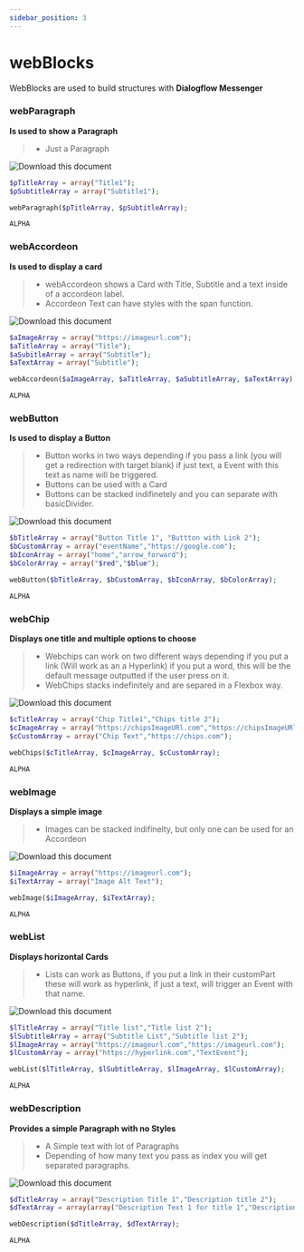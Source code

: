```yaml
---
sidebar_position: 3
---
```


# webBlocks


WebBlocks are used to build structures with **Dialogflow Messenger**

### webParagraph

**Is used to show a Paragraph**

> - Just a Paragraph

![Download this document](./../../../static/img/blocks/paragraph.jpg)

<Tabs>
<TabItem value="php" label="PHP">

```php
$pTitleArray = array("Title1");
$pSubtitleArray = array("Subtitle1");

webParagraph($pTitleArray, $pSubtitleArray);
```

</TabItem>
<TabItem value="nodejs" label="Node.js">

```nodejs
ALPHA
```

</TabItem>
</Tabs>

### webAccordeon

**Is used to display a card**

> - webAccordeon shows a Card with Title, Subtitle and a text inside of a accordeon label.
> - Accordeon Text can have styles with the span function.

![Download this document](./../../../static/img/blocks/accordeon.jpg)

<Tabs>
<TabItem value="php" label="PHP">

```php
$aImageArray = array("https://imageurl.com");
$aTitleArray = array("Title");
$aSubitleArray = array("Subtitle");
$aTextArray = array("Subtitle");

webAccordeon($aImageArray, $aTitleArray, $aSubtitleArray, $aTextArray);
```

</TabItem>
<TabItem value="nodejs" label="Node.js">

```nodejs
ALPHA
```

</TabItem>
</Tabs>

### webButton

**Is used to display a Button**

> - Button works in two ways depending if you pass a link (you will get a redirection with target blank) if just text, a Event with this text as name will be triggered.
> - Buttons can be used with a Card
> - Buttons can be stacked indifinetely and you can separate with basicDivider.

![Download this document](./../../../static/img/blocks/button.jpg)

<Tabs>
<TabItem value="php" label="PHP">

```php
$bTitleArray = array("Button Title 1", "Buttton with Link 2");
$bCustomArray = array("eventName","https://google.com");
$bIconArray = array("home","arrow_forward");
$bColorArray = array("$red","$blue");

webButton($bTitleArray, $bCustomArray, $bIconArray, $bColorArray);
```

</TabItem>
<TabItem value="nodejs" label="Node.js">

```nodejs
ALPHA
```

</TabItem>
</Tabs>

### webChip

**Displays one title and multiple options to choose**

> - Webchips can work on two different ways depending if you put a link (Will work as an a Hyperlink) if you put a word, this will be the default message outputted if the user press on it.
> - WebChips stacks indefinitely and are separed in a Flexbox way.

![Download this document](./../../../static/img/blocks/chips.jpg)

<Tabs>
<TabItem value="php" label="PHP">

```php
$cTitleArray = array("Chip Title1","Chips title 2");
$cImageArray = array("https://chipsImageURl.com","https://chipsImageURl.com");
$cCustomArray = array("Chip Text","https://chips.com");

webChips($cTitleArray, $cImageArray, $cCustomArray);
```

</TabItem>
<TabItem value="nodejs" label="Node.js">

```nodejs
ALPHA
```

</TabItem>
</Tabs>

### webImage

**Displays a simple image**

> - Images can be stacked indifinelty, but only one can be used for an Accordeon

![Download this document](./../../../static/img/blocks/image.jpg)

<Tabs>
<TabItem value="php" label="PHP">

```php
$iImageArray = array("https://imageurl.com");
$iTextArray = array("Image Alt Text");

webImage($iImageArray, $iTextArray);
```

</TabItem>
<TabItem value="nodejs" label="Node.js">

```nodejs
ALPHA
```

</TabItem>
</Tabs>

### webList

**Displays horizontal Cards**

> - Lists can work as Buttons, if you put a link in their customPart these will work as hyperlink, if just a text, will trigger an Event with that name.

![Download this document](./../../../static/img/blocks/list.jpg)

<Tabs>
<TabItem value="php" label="PHP">

```php
$lTitleArray = array("Title list","Title list 2");
$lSubtitleArray = array("Subtitle List","Subtitle list 2");
$lImageArray = array("https://imageurl.com","https://imageurl.com");
$lCustomArray = array("https://hyperlink.com","TextEvent");

webList($lTitleArray, $lSubtitleArray, $lImageArray, $lCustomArray);
```

</TabItem>
<TabItem value="nodejs" label="Node.js">

```nodejs
ALPHA
```

</TabItem>
</Tabs>

### webDescription

**Provides a simple Paragraph with no Styles**

> - A Simple text with lot of Paragraphs
> - Depending of how many text you pass as index you will get separated paragraphs.

![Download this document](./../../../static/img/blocks/description.jpg)

<Tabs>
<TabItem value="php" label="PHP">

```php
$dTitleArray = array("Description Title 1","Description title 2");
$dTextArray = array(array("Description Text 1 for title 1","Description Text 2 for title 1"), array("Description Text 1 for title 2","Description Text 2 for title 2"));

webDescription($dTitleArray, $dTextArray);
```

</TabItem>
<TabItem value="nodejs" label="Node.js">

```nodejs
ALPHA
```

</TabItem>
</Tabs>
